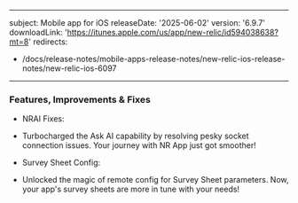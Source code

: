 
---
subject: Mobile app for iOS
releaseDate: '2025-06-02'
version: '6.9.7'
downloadLink: 'https://itunes.apple.com/us/app/new-relic/id594038638?mt=8'
redirects:
  - /docs/release-notes/mobile-apps-release-notes/new-relic-ios-release-notes/new-relic-ios-6097
---

### Features, Improvements & Fixes

* NRAI Fixes:
- Turbocharged the Ask AI capability by resolving pesky socket connection issues. Your journey with NR App just got smoother!

* Survey Sheet Config:
- Unlocked the magic of remote config for Survey Sheet parameters. Now, your app's survey sheets are more in tune with your needs!



